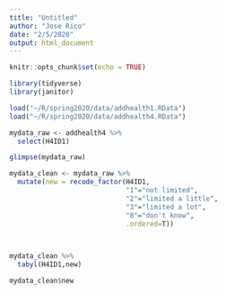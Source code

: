 ```yaml
---
title: "Untitled"
author: "Jose Rico"
date: "2/5/2020"
output: html_document
---
```


```r
knitr::opts_chunk$set(echo = TRUE)
```

```r
library(tidyverse)
library(janitor)
```


```r
load("~/R/spring2020/data/addhealth1.RData")
load("~/R/spring2020/data/addhealth4.RData")
```

```r
mydata_raw <- addhealth4 %>% 
  select(H4ID1)
```

```r
glimpse(mydata_raw)
```


```r
mydata_clean <- mydata_raw %>% 
  mutate(new = recode_factor(H4ID1,
                             "1"="not limited",
                             "2"="limited a little",
                             "3"="limited a lot",
                             "8"="don't know",
                             .ordered=T))
                              


mydata_clean %>% 
  tabyl(H4ID1,new)
```

```r
mydata_clean$new
```


